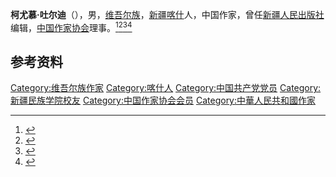 '''柯尤慕·吐尔迪'''（{{bd|1937年||1999年|}}），男，[[维吾尔族|维吾尔族]]，[[新疆|新疆]][[喀什|喀什]]人，中国作家，曾任[[新疆人民出版社|新疆人民出版社]]编辑，[[中国作家协会|中国作家协会]]理事。<ref>{{Cite book|title=当代中国少数民族名人录|author=张声作主编|publisher=华文出版社|year=1992|isbn=7-5075-0112-4|location=北京|pages=}}</ref><ref>{{Cite web|title=柯尤慕·吐尔迪|url=http://www.chinawriter.com.cn/n1/2016/0627/c404938-28491471.html|accessdate=2020-11-15|work=中国作家网}}</ref><ref>{{Cite journal|url=https://kns.cnki.net/kcms/detail/detail.aspx?dbcode=CJFD&dbname=CJFDN7904&filename=MZWU198906019&v=Svh9r0CmTTX0GO%25mmd2Fz%25mmd2FF2m5CNOf9oAeregKnch9c%25mmd2FValRPvtYaGHiW2zqgxx%25mmd2Fn4GPg|title=他从西天山走来——记维吾尔族作家柯尤慕·吐尔迪|author=刘有华|year=1989|issue=06|issn=0257-2850|journal=民族文学|doi=}}</ref><ref>{{Cite journal|url=https://kns.cnki.net/kcms/detail/detail.aspx?dbcode=CJFD&dbname=CJFDN7904&filename=MZWU198401023&v=DnThkU%25mmd2FZhaagdHYAj1OZPnzFujjyhj6V4m6%25mmd2FerFZWQ68eLodjIHhRgzS4iehZi7w|title=柯尤慕·吐尔迪剪影|author=刘宾|year=1984|issue=01|issn=0257-2850|journal=民族文学|doi=}}</ref>

== 参考资料 ==
{{reflist}}

{{中国人物小作品}}
{{中国作家协会第四届理事会}}

{{Authority control}}
{{DEFAULTSORT:}}
[[Category:维吾尔族作家|Category:维吾尔族作家]]
[[Category:喀什人|Category:喀什人]]
[[Category:中国共产党党员|Category:中国共产党党员]]
[[Category:新疆民族学院校友|Category:新疆民族学院校友]]
[[Category:中国作家协会会员|Category:中国作家协会会员]]
[[Category:中華人民共和國作家|Category:中華人民共和國作家]]